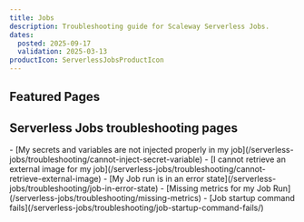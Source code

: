 ```yaml
---
title: Jobs
description: Troubleshooting guide for Scaleway Serverless Jobs.
dates:
  posted: 2025-09-17
  validation: 2025-03-13
productIcon: ServerlessJobsProductIcon
---
```


<ProductHeader
  productName="Jobs troubleshooting"
  productLogo="jobs"
  description="Find resources for resolving issues with Scaleway Serverless Jobs."
/>

## Featured Pages

<Grid>
    <Card
      title="Serverless Jobs FAQ"
      description="General info on Serverless Jobs"
      url="/serverless-jobs/faq"
      label="See more"
    />
    <Card
      title="Methods to deploy Serverless Jobs"
      description="Find the best way to deploy Jobs."
      url="/serverless-jobs/reference-content/deploy-job/"
      label="See more"
    />
    <Card
      title="Jobs limitations"
      description="Technical limitations of Serverless Jobs."
      url="/serverless-jobs/reference-content/jobs-limitations/"
      label="See more"
    />
</Grid>
<Grid>
    <Card
      title="Differences between Serverless Jobs, Containers and Functions"
      description="Differences between Serverless products."
      url="/serverless-jobs/reference-content/difference-jobs-functions-containers/"
      label="See more"
    />
</Grid>

## Serverless Jobs troubleshooting pages

<LinksList>
  - [My secrets and variables are not injected properly in my job](/serverless-jobs/troubleshooting/cannot-inject-secret-variable)
- [I cannot retrieve an external image for my job](/serverless-jobs/troubleshooting/cannot-retrieve-external-image)
- [My Job run is in an error state](/serverless-jobs/troubleshooting/job-in-error-state)
- [Missing metrics for my Job Run](/serverless-jobs/troubleshooting/missing-metrics)
</LinksList>
- [Job startup command fails](/serverless-jobs/troubleshooting/job-startup-command-fails/)